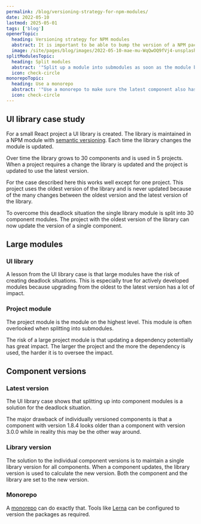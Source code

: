 ```yaml
---
permalink: /blog/versioning-strategy-for-npm-modules/
date: 2022-05-10
lastmod: 2025-05-01
tags: ['blog']
openerTopic:
  heading: Versioning strategy for NPM modules
  abstract: It is important to be able to bump the version of a NPM package without side effects.
  image: /site/pages/blog/images/2022-05-10-mae-mu-WqQwOQ9fVj4-unsplash.jpg
splitModulesTopic:
  heading: Split modules
  abstract: '"Split up a module into submodules as soon as the module becomes too hard to update."'
  icon: check-circle
monorepoTopic:
  heading: Use a monorepo
  abstract: '"Use a monorepo to make sure the latest component also has the latest version."'
  icon: check-circle
---
```



## UI library case study

For a small React project a UI library is created. The library is maintained in
a NPM module with [semantic versioning](https://semver.org). Each time the
library changes the module is updated.

Over time the library grows to 30 components and is used in 5 projects. When a
project requires a change the library is updated and the project is updated to
use the latest version.

For the case described here this works well except for one project. This project
uses the oldest version of the library and is never updated because of the many
changes between the oldest version and the latest version of the library.

To overcome this deadlock situation the single library module is split into 30
component modules. The project with the oldest version of the library can now
update the version of a single component.

## Large modules

### UI library

A lesson from the UI library case is that large modules have the risk of
creating deadlock situations. This is especially true for actively developed
modules because upgrading from the oldest to the latest version has a lot of
impact.

### Project module

The project module is the module on the highest level. This module is often
overlooked when splitting into submodules.

The risk of a large project module is that updating a dependency potentially has
great impact. The larger the project and the more the dependency is used, the
harder it is to oversee the impact.

<Topic variant="quote" topic={props.splitModulesTopic} />

## Component versions

### Latest version

The UI library case shows that splitting up into component modules is a solution
for the deadlock situation.

The major drawback of individually versioned components is that a component with
version 1.8.4 looks older than a component with version 3.0.0 while in reality
this may be the other way around.

### Library version

The solution to the individual component versions is to maintain a single
library version for all components. When a component updates, the library
version is used to calculate the new version. Both the component and the library
are set to the new version.

### Monorepo

A [monorepo](https://en.wikipedia.org/wiki/Monorepo) can do exactly that. Tools
like [Lerna](https://github.com/lerna) can be configured to version the packages
as required.

<Topic variant="quote" topic={props.monorepoTopic} />
